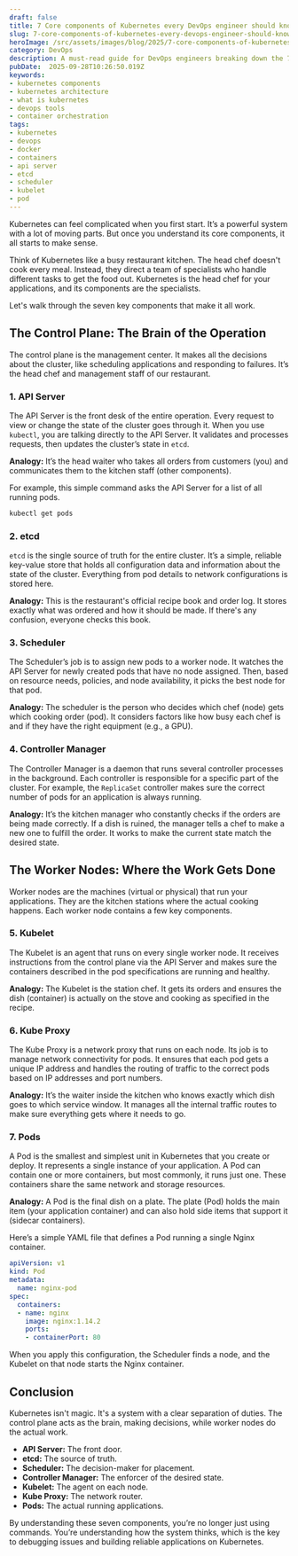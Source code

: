 ```yaml
---
draft: false
title: 7 Core components of Kubernetes every DevOps engineer should know
slug: 7-core-components-of-kubernetes-every-devops-engineer-should-know
heroImage: /src/assets/images/blog/2025/7-core-components-of-kubernetes-every-devops-engineer-should-know.png
category: DevOps
description: A must-read guide for DevOps engineers breaking down the 7 essential Kubernetes components. Understand the API Server, etcd, Pods, and more to master K8s architecture and streamline your workflow.
pubDate:  2025-09-28T10:26:50.019Z
keywords:
- kubernetes components
- kubernetes architecture
- what is kubernetes
- devops tools
- container orchestration
tags:
- kubernetes
- devops
- docker
- containers
- api server
- etcd
- scheduler
- kubelet
- pod
---
```


Kubernetes can feel complicated when you first start. It’s a powerful system with a lot of moving parts. But once you understand its core components, it all starts to make sense.

Think of Kubernetes like a busy restaurant kitchen. The head chef doesn't cook every meal. Instead, they direct a team of specialists who handle different tasks to get the food out. Kubernetes is the head chef for your applications, and its components are the specialists.

Let's walk through the seven key components that make it all work.

## The Control Plane: The Brain of the Operation

The control plane is the management center. It makes all the decisions about the cluster, like scheduling applications and responding to failures. It’s the head chef and management staff of our restaurant.

### 1. API Server

The API Server is the front desk of the entire operation. Every request to view or change the state of the cluster goes through it. When you use `kubectl`, you are talking directly to the API Server. It validates and processes requests, then updates the cluster’s state in `etcd`.

**Analogy:** It’s the head waiter who takes all orders from customers (you) and communicates them to the kitchen staff (other components).

For example, this simple command asks the API Server for a list of all running pods.

```bash
kubectl get pods
```

### 2. etcd

`etcd` is the single source of truth for the entire cluster. It’s a simple, reliable key-value store that holds all configuration data and information about the state of the cluster. Everything from pod details to network configurations is stored here.

**Analogy:** This is the restaurant's official recipe book and order log. It stores exactly what was ordered and how it should be made. If there's any confusion, everyone checks this book.

### 3. Scheduler

The Scheduler’s job is to assign new pods to a worker node. It watches the API Server for newly created pods that have no node assigned. Then, based on resource needs, policies, and node availability, it picks the best node for that pod.

**Analogy:** The scheduler is the person who decides which chef (node) gets which cooking order (pod). It considers factors like how busy each chef is and if they have the right equipment (e.g., a GPU).

### 4. Controller Manager

The Controller Manager is a daemon that runs several controller processes in the background. Each controller is responsible for a specific part of the cluster. For example, the `ReplicaSet` controller makes sure the correct number of pods for an application is always running.

**Analogy:** It’s the kitchen manager who constantly checks if the orders are being made correctly. If a dish is ruined, the manager tells a chef to make a new one to fulfill the order. It works to make the current state match the desired state.

## The Worker Nodes: Where the Work Gets Done

Worker nodes are the machines (virtual or physical) that run your applications. They are the kitchen stations where the actual cooking happens. Each worker node contains a few key components.

### 5. Kubelet

The Kubelet is an agent that runs on every single worker node. It receives instructions from the control plane via the API Server and makes sure the containers described in the pod specifications are running and healthy.

**Analogy:** The Kubelet is the station chef. It gets its orders and ensures the dish (container) is actually on the stove and cooking as specified in the recipe.

### 6. Kube Proxy

The Kube Proxy is a network proxy that runs on each node. Its job is to manage network connectivity for pods. It ensures that each pod gets a unique IP address and handles the routing of traffic to the correct pods based on IP addresses and port numbers.

**Analogy:** It’s the waiter inside the kitchen who knows exactly which dish goes to which service window. It manages all the internal traffic routes to make sure everything gets where it needs to go.

### 7. Pods

A Pod is the smallest and simplest unit in Kubernetes that you create or deploy. It represents a single instance of your application. A Pod can contain one or more containers, but most commonly, it runs just one. These containers share the same network and storage resources.

**Analogy:** A Pod is the final dish on a plate. The plate (Pod) holds the main item (your application container) and can also hold side items that support it (sidecar containers).

Here’s a simple YAML file that defines a Pod running a single Nginx container.

```yaml
apiVersion: v1
kind: Pod
metadata:
  name: nginx-pod
spec:
  containers:
  - name: nginx
    image: nginx:1.14.2
    ports:
    - containerPort: 80
```

When you apply this configuration, the Scheduler finds a node, and the Kubelet on that node starts the Nginx container.

## Conclusion

Kubernetes isn't magic. It's a system with a clear separation of duties. The control plane acts as the brain, making decisions, while worker nodes do the actual work.

-   **API Server:** The front door.
-   **etcd:** The source of truth.
-   **Scheduler:** The decision-maker for placement.
-   **Controller Manager:** The enforcer of the desired state.
-   **Kubelet:** The agent on each node.
-   **Kube Proxy:** The network router.
-   **Pods:** The actual running applications.

By understanding these seven components, you’re no longer just using commands. You’re understanding how the system thinks, which is the key to debugging issues and building reliable applications on Kubernetes.